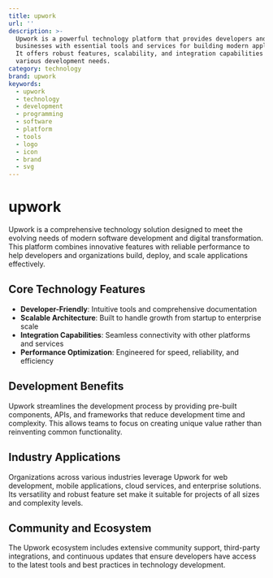```yaml
---
title: upwork
url: ''
description: >-
  Upwork is a powerful technology platform that provides developers and
  businesses with essential tools and services for building modern applications.
  It offers robust features, scalability, and integration capabilities for
  various development needs.
category: technology
brand: upwork
keywords:
  - upwork
  - technology
  - development
  - programming
  - software
  - platform
  - tools
  - logo
  - icon
  - brand
  - svg
---
```


# upwork

Upwork is a comprehensive technology solution designed to meet the evolving needs of modern software development and digital transformation. This platform combines innovative features with reliable performance to help developers and organizations build, deploy, and scale applications effectively.

## Core Technology Features

- **Developer-Friendly**: Intuitive tools and comprehensive documentation
- **Scalable Architecture**: Built to handle growth from startup to enterprise scale
- **Integration Capabilities**: Seamless connectivity with other platforms and services
- **Performance Optimization**: Engineered for speed, reliability, and efficiency

## Development Benefits

Upwork streamlines the development process by providing pre-built components, APIs, and frameworks that reduce development time and complexity. This allows teams to focus on creating unique value rather than reinventing common functionality.

## Industry Applications

Organizations across various industries leverage Upwork for web development, mobile applications, cloud services, and enterprise solutions. Its versatility and robust feature set make it suitable for projects of all sizes and complexity levels.

## Community and Ecosystem

The Upwork ecosystem includes extensive community support, third-party integrations, and continuous updates that ensure developers have access to the latest tools and best practices in technology development.
